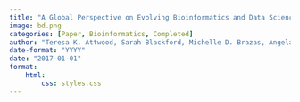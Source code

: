 ```yaml
---
title: "A Global Perspective on Evolving Bioinformatics and Data Science Training Needs"
image: bd.png
categories: [Paper, Bioinformatics, Completed]
author: "Teresa K. Attwood, Sarah Blackford, Michelle D. Brazas, Angela Davies and Maria Victoria Schneider"
date-format: "YYYY"
date: "2017-01-01"
format:
    html:
        css: styles.css
---
```

